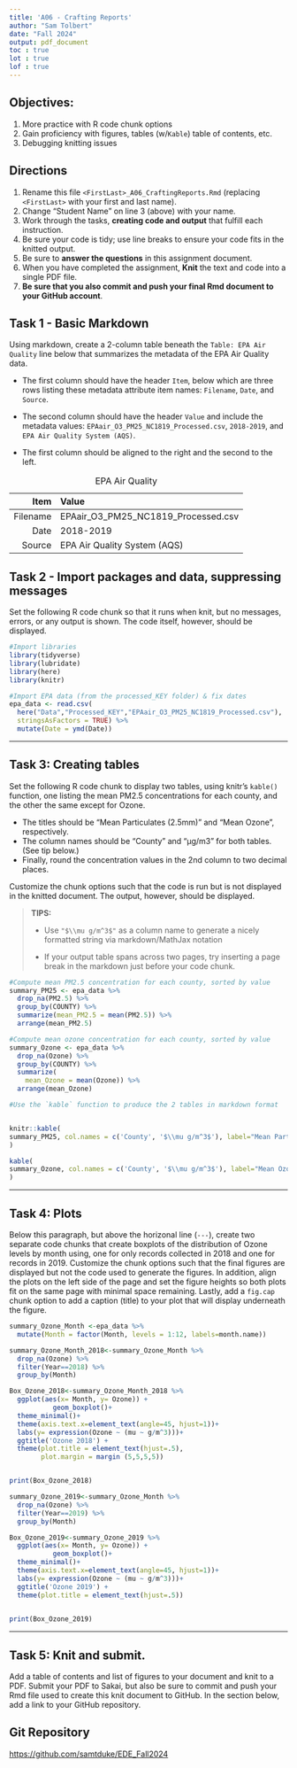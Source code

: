 ```yaml
---
title: 'A06 - Crafting Reports'
author: "Sam Tolbert" 
date: "Fall 2024"
output: pdf_document
toc : true
lot : true
lof : true
---
```


## Objectives:

1.  More practice with R code chunk options
2.  Gain proficiency with figures, tables (w/`Kable`) table of contents, etc.
3.  Debugging knitting issues

## Directions

1.  Rename this file `<FirstLast>_A06_CraftingReports.Rmd` (replacing `<FirstLast>` with your first and last name).
2.  Change "Student Name" on line 3 (above) with your name.
3.  Work through the tasks, **creating code and output** that fulfill each instruction.
4.  Be sure your code is tidy; use line breaks to ensure your code fits in the knitted output.
5.  Be sure to **answer the questions** in this assignment document.
6.  When you have completed the assignment, **Knit** the text and code into a single PDF file.
7.  **Be sure that you also commit and push your final Rmd document to your GitHub account**.

## Task 1 - Basic Markdown

Using markdown, create a 2-column table beneath the `Table: EPA Air Quality` line below that summarizes the metadata of the EPA Air Quality data.

- The first column should have the header `Item`, below which are three rows listing these metadata attribute item names: `Filename`, `Date`, and `Source`.

- The second column should have the header `Value` and include the metadata values: `EPAair_O3_PM25_NC1819_Processed.csv`, `2018-2019`, and `EPA Air Quality System (AQS)`.

- The first column should be aligned to the right and the second to the left.

Table: EPA Air Quality

|Item|Value|
|-----:|:----|
|Filename|EPAair_O3_PM25_NC1819_Processed.csv|
|Date|2018-2019|
|Source|EPA Air Quality System (AQS)|


## Task 2 - Import packages and data, suppressing messages

Set the following R code chunk so that it runs when knit, but no messages, errors, or any output is shown. The code itself, however, should be displayed.

```r
#Import libraries
library(tidyverse)
library(lubridate)
library(here)
library(knitr)

#Import EPA data (from the processed_KEY folder) & fix dates
epa_data <- read.csv(
  here("Data","Processed_KEY","EPAair_O3_PM25_NC1819_Processed.csv"),
  stringsAsFactors = TRUE) %>% 
  mutate(Date = ymd(Date))
```

---

## Task 3: Creating tables

Set the following R code chunk to display two tables, using knitr's `kable()` function, one listing the mean PM2.5 concentrations for each county, and the other the same except for Ozone. 

-   The titles should be "Mean Particulates (2.5mm)" and "Mean Ozone", respectively. 
-   The column names should be "County" and "µg/m3" for both tables. (See tip below.)
-   Finally, round the concentration values in the 2nd column to two decimal places.

Customize the chunk options such that the code is run but is not displayed in the knitted document. The output, however, should be displayed.

> **TIPS:**
>
> -   Use `"$\\mu g/m^3$"` as a column name to generate a nicely formatted string via markdown/MathJax notation
>
> -   If your output table spans across two pages, try inserting a page break in the markdown just before your code chunk.

\newpage

```r
#Compute mean PM2.5 concentration for each county, sorted by value
summary_PM25 <- epa_data %>% 
  drop_na(PM2.5) %>% 
  group_by(COUNTY) %>% 
  summarize(mean_PM2.5 = mean(PM2.5)) %>% 
  arrange(mean_PM2.5)

#Compute mean ozone concentration for each county, sorted by value
summary_Ozone <- epa_data %>% 
  drop_na(Ozone) %>% 
  group_by(COUNTY) %>% 
  summarize(
    mean_Ozone = mean(Ozone)) %>% 
  arrange(mean_Ozone)

#Use the `kable` function to produce the 2 tables in markdown format


knitr::kable(
summary_PM25, col.names = c('County', '$\\mu g/m^3$'), label="Mean Particulates (2.5mm)", caption = "Mean Particulates (2.5mm)", digits= 2
)

kable(
summary_Ozone, col.names = c('County', '$\\mu g/m^3$'), label="Mean Ozone", caption = "Mean Ozone", digits= 2
)
```

---


## Task 4: Plots

Below this paragraph, but above the horizonal line (`---`), create two separate code chunks that create boxplots of the distribution of Ozone levels by month using, one for only records collected in 2018 and one for records in 2019. Customize the chunk options such that the final figures are displayed but not the code used to generate the figures. In addition, align the plots on the left side of the page and set the figure heights so both plots fit on the same page with minimal space remaining. Lastly, add a `fig.cap` chunk option to add a caption (title) to your plot that will display underneath the figure.


```r

summary_Ozone_Month <-epa_data %>%
  mutate(Month = factor(Month, levels = 1:12, labels=month.name))

summary_Ozone_Month_2018<-summary_Ozone_Month %>% 
  drop_na(Ozone) %>%
  filter(Year==2018) %>% 
  group_by(Month)

Box_Ozone_2018<-summary_Ozone_Month_2018 %>%  
  ggplot(aes(x= Month, y= Ozone)) +  
           geom_boxplot()+
  theme_minimal()+
  theme(axis.text.x=element_text(angle=45, hjust=1))+
  labs(y= expression(Ozone ~ (mu ~ g/m^3)))+
  ggtitle('Ozone 2018') +
  theme(plot.title = element_text(hjust=.5),
        plot.margin = margin (5,5,5,5))


print(Box_Ozone_2018)
```

```r

summary_Ozone_2019<-summary_Ozone_Month %>% 
  drop_na(Ozone) %>%
  filter(Year==2019) %>% 
  group_by(Month)

Box_Ozone_2019<-summary_Ozone_2019 %>%  
  ggplot(aes(x= Month, y= Ozone)) +  
           geom_boxplot()+
  theme_minimal()+
  theme(axis.text.x=element_text(angle=45, hjust=1))+
  labs(y= expression(Ozone ~ (mu ~ g/m^3)))+
  ggtitle('Ozone 2019') +
  theme(plot.title = element_text(hjust=.5))
  

print(Box_Ozone_2019)

```


---

\newpage

## Task 5: Knit and submit.

Add a table of contents and list of figures to your document and knit to a PDF. Submit your PDF to Sakai, but also be sure to commit and push your Rmd file used to create this knit document to GitHub. In the section below, add a link to your GitHub repository.

## Git Repository

<https://github.com/samtduke/EDE_Fall2024>
